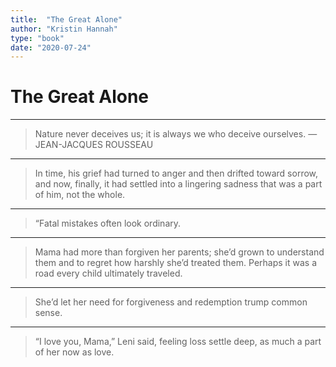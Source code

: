 ```yaml
---
title:  "The Great Alone"
author: "Kristin Hannah"
type: "book"
date: "2020-07-24"
---
```


# The Great Alone

- - - 

>Nature never deceives us; it is always we who deceive ourselves. —JEAN-JACQUES ROUSSEAU

- - - 

>In time, his grief had turned to anger and then drifted toward sorrow, and now, finally, it had settled into a lingering sadness that was a part of him, not the whole.

- - - 

>“Fatal mistakes often look ordinary.

- - - 

>Mama had more than forgiven her parents; she’d grown to understand them and to regret how harshly she’d treated them. Perhaps it was a road every child ultimately traveled.

- - - 

>She’d let her need for forgiveness and redemption trump common sense.

- - - 

>“I love you, Mama,” Leni said, feeling loss settle deep, as much a part of her now as love.
